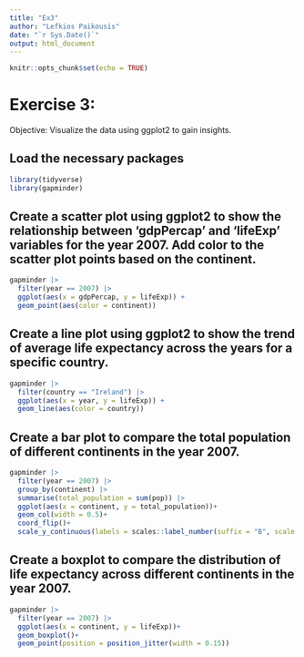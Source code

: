 ```yaml
---
title: "Ex3"
author: "Lefkios Paikousis"
date: "`r Sys.Date()`"
output: html_document
---
```


```r
knitr::opts_chunk$set(echo = TRUE)
```
# Exercise 3:
Objective: Visualize the data using ggplot2 to gain insights.


## Load the necessary packages

```r
library(tidyverse)
library(gapminder)
```


## Create a scatter plot using ggplot2 to show the relationship between 'gdpPercap' and 'lifeExp' variables for the year 2007. Add color to the scatter plot points based on the continent.

```r
gapminder |> 
  filter(year == 2007) |> 
  ggplot(aes(x = gdpPercap, y = lifeExp)) +
  geom_point(aes(color = continent))

```

## Create a line plot using ggplot2 to show the trend of average life expectancy across the years for a specific country.

```r
gapminder |> 
  filter(country == "Ireland") |> 
  ggplot(aes(x = year, y = lifeExp)) +
  geom_line(aes(color = country))

```

## Create a bar plot to compare the total population of different continents in the year 2007.

```r
gapminder |> 
  filter(year == 2007) |> 
  group_by(continent) |> 
  summarise(total_population = sum(pop)) |> 
  ggplot(aes(x = continent, y = total_population))+
  geom_col(width = 0.5)+
  coord_flip()+
  scale_y_continuous(labels = scales::label_number(suffix = "B", scale = 1e-9))

```


## Create a boxplot to compare the distribution of life expectancy across different continents in the year 2007.

```r
gapminder |> 
  filter(year == 2007) |> 
  ggplot(aes(x = continent, y = lifeExp))+
  geom_boxplot()+
  geom_point(position = position_jitter(width = 0.15))

```




